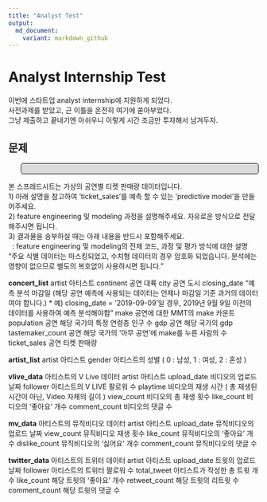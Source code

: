 ```yaml
---
title: "Analyst Test"
output:
  md_document:
    variant: markdown_github
---
```


# Analyst Internship Test

이번에 스타트업 analyst internship에 지원하게 되었다. <br />
사전과제를 받았고, 근 이틀을 온전히 여기에 쏟아부었다. <br />
그냥 제출하고 끝내기엔 아쉬우니 이렇게 시간 조금만 투자해서 남겨두자. <br />

<style>
p.comment {
background-color: #DBDBDB;
padding: 10px;
border: 1px solid black;
margin-left: 25px;
border-radius: 5px;
font-style: italic;
}

</style>

## 문제

<p class="comment">
본 스프레드시트는 가상의 공연별 티켓 판매량 데이터입니다. <br />
1) 아래 설명을 참고하여  'ticket_sales'를 예측 할 수 있는 'predictive model'을 만들어주세요. <br />
2) feature engineering 및 modeling 과정을 설명해주세요. 자유로운 방식으로 전달해주시면 됩니다. <br />
3) 결과물을 송부하실 때는 아래 내용을 반드시 포함해주세요. <br />
  : feature engineering 및 modeling의 전체 코드, 과정 및 평가 방식에 대한 설명 <br />
"주요 식별 데이터는 마스킹되었고, 수치형 데이터의 경우 암호화 되었습니다. 분석에는 영향이 없으므로 별도의 복호없이 사용하시면 됩니다."


**concert_list**
artist	아티스트
continent	공연 대륙
city	공연 도시
closing_date	"예측 분석 마감일 (해당 공연 예측에 사용되는 데이터는 언제나 마감일 기준 과거의 데이터여야 합니다.)
* 예) closing_date = '2019-09-09'일 경우, 2019년 9월 9일 이전의 데이터를 사용하여 예측 분석해야함"
make	공연에 대한 MMT의 make 카운트
population	공연 해당 국가의 특정 연령층 인구 수
gdp	공연 해당 국가의 gdp
tastemaker_count	공연 해당 국가의 '아무 공연'에 make를 누른 사람의 수
ticket_sales	공연 티켓 판매량

**artist_list**
artist	아티스트
gender	아티스트의 성별 ( 0 : 남성, 1 : 여성, 2 : 혼성 )
	
**vlive_data**	아티스트의 V Live 데이터
artist	아티스트
upload_date	비디오의 업로드 날짜
follower	아티스트의 V LIVE 팔로워 수
playtime	비디오의 재생 시간 ( 총 재생된 시간이 아닌, Video 자체의 길이 )
view_count	비디오의 총 재생 횟수
like_count	비디오의 '좋아요' 개수
comment_count	비디오의 댓글 수
	
**mv_data**	아티스트의 뮤직비디오 데이터
artist	아티스트
upload_date	뮤직비디오의 업로드 날짜
view_count	뮤직비디오 재생 횟수
like_count	뮤직비디오의 '좋아요' 개수
dislike_count	뮤직비디오의 '싫어요' 개수
comment_count	뮤직비디오의 댓글 수
	
**twitter_data**	아티스트의 트위터 데이터
artist	아티스트
upload_date	트윗의 업로드 날짜
follower	아티스트의 트위터 팔로워 수
total_tweet	아티스트가 작성한 총 트윗 개수
like_count	해당 트윗의 '좋아요' 개수
retweet_count	해당 트윗의 리트윗 수
comment_count	해당 트윗의 댓글 수
</p>

